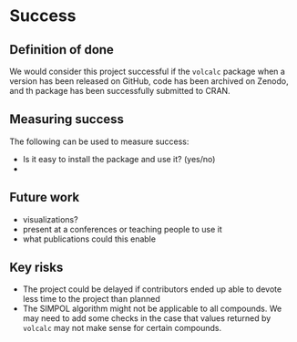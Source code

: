 # Success
<!-- 
Projects should have a definition of done that is measurable, and a thorough understanding going in of what the risks are to delivery 
-->

## Definition of done
<!-- 
What does success look like? 
-->
We would consider this project successful if the `volcalc` package when a version has been released on GitHub, code has been archived on Zenodo, and th package has been successfully submitted to CRAN.

## Measuring success
<!-- 
How will we know when success is achieved, what markers can we use along the way 
-->

The following can be used to measure success:

- Is it easy to install the package and use it? (yes/no)
- 

## Future work
<!-- 
How could this be extended / developed in the future by yourself and/or the community in general?
-->

- visualizations?
- present at a conferences or teaching people to use it
- what publications could this enable

## Key risks
<!-- 
What sort of things could come up that can delay or break the project?

 - [ ] People
 - [ ] Processes
 - [ ] Tooling & Technology
 - [ ] Costs

-->

- The project could be delayed if contributors ended up able to devote less time to the project than planned
- The SIMPOL algorithm might not be applicable to all compounds.  We may need to add some checks in the case that values returned by `volcalc` may not make sense for certain compounds. <!--????-->
